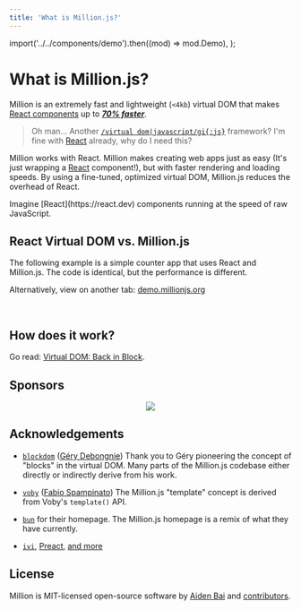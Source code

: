 ```yaml
---
title: 'What is Million.js?'
---
```



  import('../../components/demo').then((mod) => mod.Demo),
);

# What is Million.js?

Million is an extremely fast and lightweight (`<4kb`) virtual DOM that makes [React components](https://react.dev) up to [_**70% faster**_](https://krausest.github.io/js-framework-benchmark/current.html).

> Oh man... Another [`/virtual dom|javascript/gi{:js}`](https://regexr.com/6mr5f) framework? I'm fine with [React](https://react.dev) already, why do I need this?

Million works with React. Million makes creating web apps just as easy (It's just wrapping a [React](https://react.dev) component!), but with faster rendering and loading speeds. By using a fine-tuned, optimized virtual DOM, Million.js reduces the overhead of React.

<Callout>
  Imagine [React](https://react.dev) components running at the speed of raw
  JavaScript.
</Callout>

<Cards>
  <Card title="Get Started" href="/docs/quickstart" arrow />
</Cards>

## React Virtual DOM vs. Million.js

The following example is a simple counter app that uses React and Million.js. The code is identical, but the performance is different.

Alternatively, view on another tab: [demo.millionjs.org](https://demo.millionjs.org)

<br />

<Demo />

## How does it work?

Go read: [Virtual DOM: Back in Block](http://millionjs.org/blog/virtual-dom).

## Sponsors

<p align="center">
  <a href="https://github.com/sponsors/aidenybai">
    <img src="https://raw.githubusercontent.com/aidenybai/aidenybai/master/sponsors.svg" />
  </a>
</p>

## Acknowledgements

- [`blockdom`](https://github.com/ged-odoo/blockdom) ([Géry Debongnie](https://github.com/ged-odoo))
  Thank you to Géry pioneering the concept of "blocks" in the virtual DOM. Many parts of the Million.js codebase either directly or indirectly derive from his work.

- [`voby`](https://github.com/vobyjs/voby) ([Fabio Spampinato](https://github.com/fabiospampinato))
  The Million.js "template" concept is derived from Voby's `template()` API.

- [`bun`](https://bun.sh) for their homepage. The Million.js homepage is a remix of what they have currently.

- [`ivi`](https://github.com/localvoid/ivi), [Preact](https://github.com/preactjs/preact), [and more](https://krausest.github.io/js-framework-benchmark/2021/table_chrome_96.0.4664.45.html)

## License

Million is MIT-licensed open-source software by [Aiden Bai](https://aidenybai.com) and [contributors](https://github.com/aidenybai/million/graphs/contributors).
